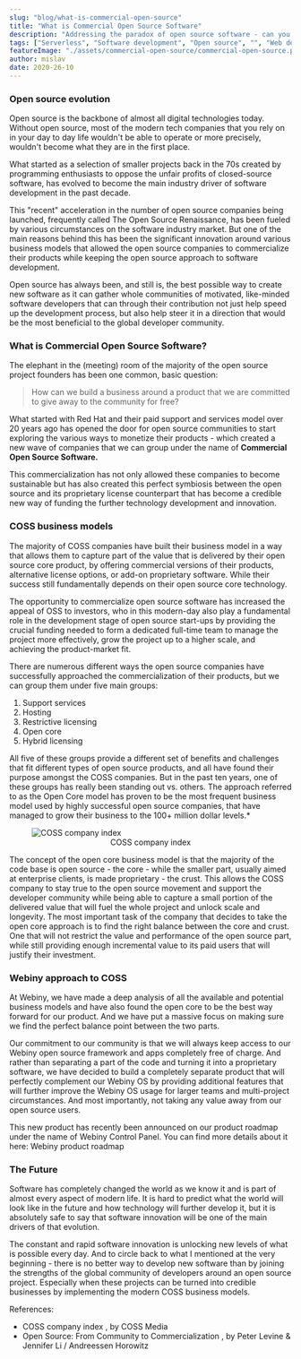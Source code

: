 ```yaml
---
slug: "blog/what-is-commercial-open-source"
title: "What is Commercial Open Source Software"
description: "Addressing the paradox of open source software - can you build a business around something that is made to be free?"
tags: ["Serverless", "Software development", "Open source", "", "Web development"]
featureImage: "./assets/commercial-open-source/commercial-open-source.png"
author: mislav
date: 2020-26-10
---
```


### Open source evolution

Open source is the backbone of almost all digital technologies today.
Without open source, most of the modern tech companies that you rely on
in your day to day life wouldn't be able to operate or more precisely,
wouldn't become what they are in the first place.

What started as a selection of smaller projects back in the 70s created by
programming enthusiasts to oppose the unfair profits of closed-source software,
has evolved to become the main industry driver of software development in the past decade.

This "recent" acceleration in the number of open source companies being launched,
frequently called The Open Source Renaissance, has been fueled by various circumstances
on the software industry market. But one of the main reasons behind this has been the
significant innovation around various business models that allowed the open source
companies to commercialize their products while keeping the open source approach to software development.

Open source has always been, and still is, the best possible way to create new software as it can gather whole communities of motivated, like-minded software developers that can through their contribution not just help speed up the development process, but also help steer it in a direction that would be the most beneficial to the global developer community.

### What is Commercial Open Source Software?

The elephant in the (meeting) room of the majority of the open source project founders has been one common, basic question:

> How can we build a business around a product that we are committed to give away to the community for free?

What started with Red Hat and their paid support and services model over 20 years ago has opened the door for open source communities to start exploring the various ways to monetize their products - which created a new wave of companies that we can group under the name of **Commercial Open Source Software.**

This commercialization has not only allowed these companies to become sustainable but has also created this perfect symbiosis between the open source and its proprietary license counterpart that has become a credible new way of funding the further technology development and innovation.

### COSS business models

The majority of COSS companies have built their business model in a way that allows them to capture part of the value that is delivered by their open source core product, by offering commercial versions of their products, alternative license options, or add-on proprietary software. While their success still fundamentally depends on their open source core technology.

The opportunity to commercialize open source software has increased the appeal of OSS to investors, who in this modern-day also play a fundamental role in the development stage of open source start-ups by providing the crucial funding needed to form a dedicated full-time team to manage the project more effectively, grow the project up to a higher scale, and achieving the product-market fit.

There are numerous different ways the open source companies have successfully approached the commercialization of their products, but we can group them under five main groups:

1. Support services
2. Hosting
3. Restrictive licensing
4. Open core
5. Hybrid licensing

All five of these groups provide a different set of benefits and challenges that fit different types of open source products, and all have found their purpose amongst the COSS companies. But in the past ten years, one of these groups has really been standing out vs. others. The approach referred to as the Open Core model has proven to be the most frequent business model used by highly successful open source companies, that have managed to grow their business to the 100+ million dollar levels.\*

<figure>
  <img src="/assets/commercial-open-source/image.png" alt="COSS company index" />
  <center>COSS company index</center>
</figure>

The concept of the open core business model is that the majority of the code base is open source - the core - while the smaller part, usually aimed at enterprise clients, is made proprietary - the crust. This allows the COSS company to stay true to the open source movement and support the developer community while being able to capture a small portion of the delivered value that will fuel the whole project and unlock scale and longevity. The most important task of the company that decides to take the open core approach is to find the right balance between the core and crust. One that will not restrict the value and performance of the open source part, while still providing enough incremental value to its paid users that will justify their investment.

### Webiny approach to COSS

At Webiny, we have made a deep analysis of all the available and potential business models and have also found the open core to be the best way forward for our product. And we have put a massive focus on making sure we find the perfect balance point between the two parts.

Our commitment to our community is that we will always keep access to our Webiny open source framework and apps completely free of charge. And rather than separating a part of the code and turning it into a proprietary software, we have decided to build a completely separate product that will perfectly complement our Webiny OS by providing additional features that will further improve the Webiny OS usage for larger teams and multi-project circumstances. And most importantly, not taking any value away from our open source users.

This new product has recently been announced on our product roadmap under the name of Webiny Control Panel. You can find more details about it here: <ExternalLink href="https://www.webiny.com/roadmap?utm_source=Webiny-blog&utm_medium=blog-post&utm_campaign=october-2020-campaign&utm_content=what-is-coss&utm_term=W00220">Webiny product roadmap </ExternalLink>

### The Future

Software has completely changed the world as we know it and is part of almost every aspect of modern life. It is hard to predict what the world will look like in the future and how technology will further develop it, but it is absolutely safe to say that software innovation will be one of the main drivers of that evolution.

The constant and rapid software innovation is unlocking new levels of what is possible every day. And to circle back to what I mentioned at the very beginning - there is no better way to develop new software than by joining the strengths of the global community of developers around an open source project. Especially when these projects can be turned into credible businesses by implementing the modern COSS business models.

References:

- <ExternalLink href="https://docs.google.com/spreadsheets/d/17nKMpi_Dh5slCqzLSFBoWMxNvWiwt2R-t4e_l7LPLhU/edit#gid=0">
    COSS company index
  </ExternalLink>, by COSS Media
- <ExternalLink href="https://a16z.com/2019/10/04/commercializing-open-source/">
    Open Source: From Community to Commercialization
  </ExternalLink>, by Peter Levine & Jennifer Li / Andreessen Horowitz
